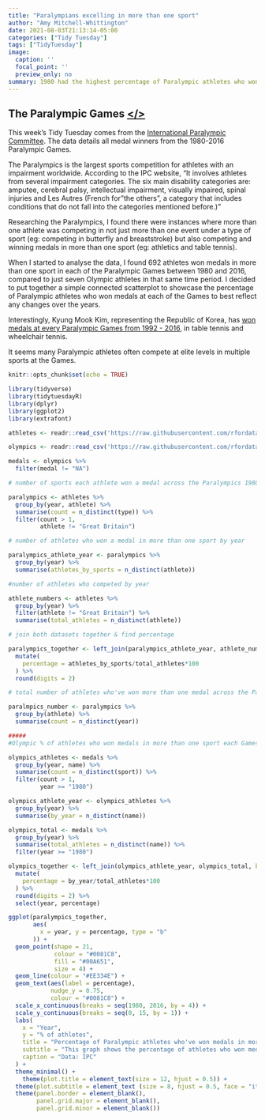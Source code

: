 ```yaml
---
title: "Paralympians excelling in more than one sport" 
author: "Amy Mitchell-Whittington"
date: 2021-08-03T21:13:14-05:00
categories: ["Tidy Tuesday"]
tags: ["TidyTuesday"]
image:
  caption: ''
  focal_point: ''
  preview_only: no
summary: 1980 had the highest percentage of Paralympic athletes who won medals in more than one sport.
---
```


## The Paralympic Games [</>](https://github.com/amymitchell-whittington/TidyTuesday/blob/main/2021/03-08-2021-paralympics/03-08-2021-paralympics.Rmd)  

This week's Tidy Tuesday comes from the [International Paralympic Committee](https://db.ipc-services.org/sdms/hira/web/index).  The data details all medal winners from the 1980-2016 Paralympic Games.  

The Paralympics is the largest sports competition for athletes with an impairment worldwide. According to the IPC website, "It involves athletes from several impairment categories. The six main disability categories are: amputee, cerebral palsy, intellectual impairment, visually impaired, spinal injuries and Les Autres (French for "the others", a category that includes conditions that do not fall into the categories mentioned before.)"  

Researching the Paralympics, I found there were instances where more than one athlete was competing in not just more than one event under a type of sport (eg: competing in butterfly and breaststroke) but also competing and winning medals in more than one sport (eg: athletics and table tennis).  

When I started to analyse the data, I found 692 athletes won medals in more than one sport in each of the Paralympic Games between 1980 and 2016, compared to just seven Olympic athletes in that same time period. I decided to put together a simple connected scatterplot to showcase the percentage of Paralympic athletes who won medals at each of the Games to best reflect any changes over the years.   

Interestingly, Kyung Mook Kim, representing the Republic of Korea, has [won medals at every Paralympic Games from 1992 - 2016](https://www.paralympic.org/kyung-mook-kim), in table tennis and wheelchair tennis.

It seems many Paralympic athletes often compete at elite levels in multiple sports at the Games.  

```r
knitr::opts_chunk$set(echo = TRUE)

library(tidyverse)
library(tidytuesdayR)
library(dplyr)
library(ggplot2)
library(extrafont)

athletes <- readr::read_csv('https://raw.githubusercontent.com/rfordatascience/tidytuesday/master/data/2021/2021-08-03/athletes.csv')

olympics <- readr::read_csv('https://raw.githubusercontent.com/rfordatascience/tidytuesday/master/data/2021/2021-07-27/olympics.csv')

medals <- olympics %>%
  filter(medal != "NA")

```

```r

# number of sports each athlete won a medal across the Paralympics 1980-2016

paralympics <- athletes %>%
  group_by(year, athlete) %>%
  summarise(count = n_distinct(type)) %>%
  filter(count > 1,
         athlete != "Great Britain")

# number of athletes who won a medal in more than one sport by year

paralympics_athlete_year <- paralympics %>%
  group_by(year) %>%
  summarise(athletes_by_sports = n_distinct(athlete))

#number of athletes who competed by year 

athlete_numbers <- athletes %>%
  group_by(year) %>%
  filter(athlete != "Great Britain") %>%
  summarise(total_athletes = n_distinct(athlete)) 

# join both datasets together & find percentage 

paralympics_together <- left_join(paralympics_athlete_year, athlete_numbers, by="year") %>%
  mutate(
    percentage = athletes_by_sports/total_athletes*100
  ) %>%
  round(digits = 2)

# total number of athletes who've won more than one medal across the Paralympic Games from 1980-2016

paralmpics_number <- paralympics %>%
  group_by(athlete) %>%
  summarise(count = n_distinct(year))

#####
#Olympic % of athletes who won medals in more than one sport each Games

olympics_athletes <- medals %>%
  group_by(year, name) %>%
  summarise(count = n_distinct(sport)) %>%
  filter(count > 1,
         year >= "1980")

olympics_athlete_year <- olympics_athletes %>%
  group_by(year) %>%
  summarise(by_year = n_distinct(name))

olympics_total <- medals %>%
  group_by(year) %>%
  summarise(total_athletes = n_distinct(name)) %>%
  filter(year >= "1980")

olympics_together <- left_join(olympics_athlete_year, olympics_total, by="year") %>%
  mutate(
    percentage = by_year/total_athletes*100
  ) %>%
  round(digits = 2) %>%
  select(year, percentage)

```

```r

ggplot(paralympics_together, 
       aes(
         x = year, y = percentage, type = "b"
       )) +
  geom_point(shape = 21,
             colour = "#0081C8",
             fill = "#00A651",
             size = 4) +
  geom_line(colour = "#EE334E") +
  geom_text(aes(label = percentage),
            nudge_y = 0.75,
            colour = "#0081C8") +
  scale_x_continuous(breaks = seq(1980, 2016, by = 4)) +
  scale_y_continuous(breaks = seq(0, 15, by = 1)) +
  labs(
    x = "Year",
    y = "% of athletes",
    title = "Percentage of Paralympic athletes who've won medals in more than one sport",
    subtitle = "This graph shows the percentage of athletes who won medals in more than one sport at each of the Paralympic Games",
    caption = "Data: IPC"
  ) +
  theme_minimal() +
    theme(plot.title = element_text(size = 12, hjust = 0.5)) +
  theme(plot.subtitle = element_text (size = 8, hjust = 0.5, face = "italic")) +
  theme(panel.border = element_blank(),
        panel.grid.major = element_blank(),
        panel.grid.minor = element_blank())

```

